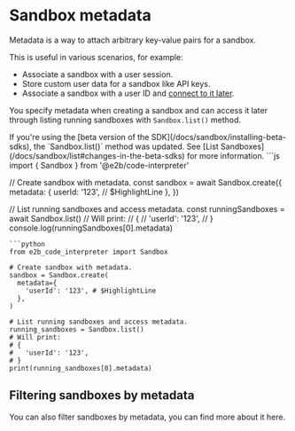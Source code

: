 
# Sandbox metadata

Metadata is a way to attach arbitrary key-value pairs for a sandbox.

This is useful in various scenarios, for example:
- Associate a sandbox with a user session.
- Store custom user data for a sandbox like API keys.
- Associate a sandbox with a user ID and [connect to it later](/docs/sandbox/connect).

You specify metadata when creating a sandbox and can access it later through listing running sandboxes with `Sandbox.list()` method.

<Note>
If you're using the [beta version of the SDK](/docs/sandbox/installing-beta-sdks), the `Sandbox.list()` method was updated. See [List Sandboxes](/docs/sandbox/list#changes-in-the-beta-sdks) for more information.
</Note>

<CodeGroup>
```js
import { Sandbox } from '@e2b/code-interpreter'

// Create sandbox with metadata.
const sandbox = await Sandbox.create({
  metadata: {
    userId: '123', // $HighlightLine
  },
})

// List running sandboxes and access metadata.
const runningSandboxes = await Sandbox.list()
// Will print:
// {
//   'userId': '123',
// }
console.log(runningSandboxes[0].metadata)
```
```python
from e2b_code_interpreter import Sandbox

# Create sandbox with metadata.
sandbox = Sandbox.create(
  metadata={
    'userId': '123', # $HighlightLine
  },
)

# List running sandboxes and access metadata.
running_sandboxes = Sandbox.list()
# Will print:
# {
#   'userId': '123',
# }
print(running_sandboxes[0].metadata)
```
</CodeGroup>

## Filtering sandboxes by metadata
You can also filter sandboxes by metadata, you can find more about it <Link href="/docs/sandbox/list#filtering-sandboxes">here</Link>.
